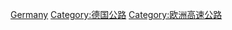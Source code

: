 {{catmore}}

[[Category:各国高速公路|Germany]]
[[Category:德国公路|Category:德国公路]]
[[Category:欧洲高速公路|Category:欧洲高速公路]]